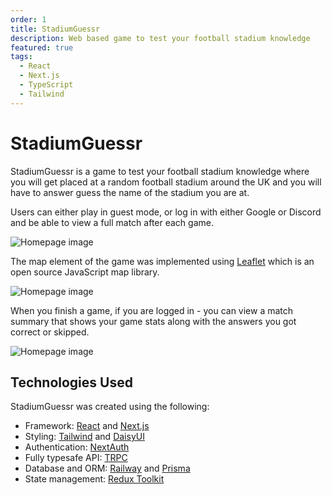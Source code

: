 ```yaml
---
order: 1
title: StadiumGuessr
description: Web based game to test your football stadium knowledge
featured: true
tags:
  - React
  - Next.js
  - TypeScript
  - Tailwind
---
```


# StadiumGuessr

<Links
  github="https://github.com/brandon-carlisle/StadiumGuessr"
  site="https://www.stadiumguessr.app/"
/>

StadiumGuessr is a game to test your football stadium knowledge where you will get placed at a random football stadium around the UK and you will have to answer guess the name of the stadium you are at.

Users can either play in guest mode, or log in with either Google or Discord and be able to view a full match after each game.

<Image
  src="/projects/stadiumguessr/homepage.webp"
  alt="Homepage image"
  width={1920}
  height={961}
  priority
/>

The map element of the game was implemented using [Leaflet](https://leafletjs.com/) which is an open source JavaScript map library.

<Image
  src="/projects/stadiumguessr/game.webp"
  alt="Homepage image"
  width={1920}
  height={961}
  priority
/>

When you finish a game, if you are logged in - you can view a match summary that shows your game stats along with the answers you got correct or skipped.

<Image
  src="/projects/stadiumguessr/summary.webp"
  alt="Homepage image"
  width={1903}
  height={963}
  priority
/>

## Technologies Used

StadiumGuessr was created using the following:

- Framework: [React](https://react.dev/) and [Next.js](https://nextjs.org/)
- Styling: [Tailwind](https://tailwindcss.com/) and [DaisyUI](https://daisyui.com/)
- Authentication: [NextAuth](https://next-auth.js.org/)
- Fully typesafe API: [TRPC](https://trpc.io/)
- Database and ORM: [Railway](https://railway.app/) and [Prisma](https://www.prisma.io/)
- State management: [Redux Toolkit](https://redux-toolkit.js.org/)
